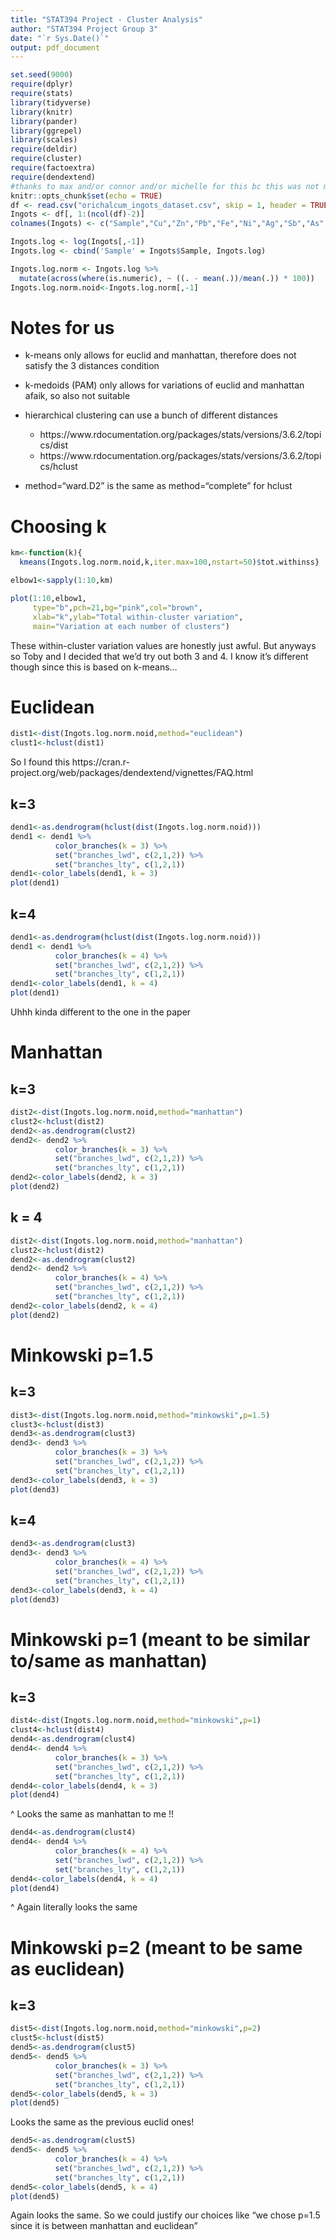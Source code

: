 ---
title: "STAT394 Project - Cluster Analysis"
author: "STAT394 Project Group 3"
date: "`r Sys.Date()`"
output: pdf_document
---

```{r setup, include=FALSE}
set.seed(9000)
require(dplyr)
require(stats)
library(tidyverse)
library(knitr)
library(pander)
library(ggrepel)
library(scales)
require(deldir)
require(cluster)
require(factoextra)
require(dendextend)
#thanks to max and/or connor and/or michelle for this bc this was not me
knitr::opts_chunk$set(echo = TRUE)
df <- read.csv("orichalcum_ingots_dataset.csv", skip = 1, header = TRUE)
Ingots <- df[, 1:(ncol(df)-2)]
colnames(Ingots) <- c("Sample","Cu","Zn","Pb","Fe","Ni","Ag","Sb","As","Co","Cd","Sn","Te","Bi","Mn","Li","Al","V","Cr","Rb","Sr","Ba")

Ingots.log <- log(Ingots[,-1])
Ingots.log <- cbind('Sample' = Ingots$Sample, Ingots.log)

Ingots.log.norm <- Ingots.log %>%
  mutate(across(where(is.numeric), ~ ((. - mean(.))/mean(.)) * 100))
Ingots.log.norm.noid<-Ingots.log.norm[,-1]
```

# Notes for us

- k-means only allows for euclid and manhattan, therefore does not satisfy the 3 distances condition

- k-medoids (PAM) only allows for variations of euclid and manhattan afaik, so also not suitable

- hierarchical clustering can use a bunch of different distances
  - https://www.rdocumentation.org/packages/stats/versions/3.6.2/topics/dist
  - https://www.rdocumentation.org/packages/stats/versions/3.6.2/topics/hclust 
  
- method="ward.D2" is the same as method="complete" for hclust

# Choosing k 
  
```{r}
km<-function(k){
  kmeans(Ingots.log.norm.noid,k,iter.max=100,nstart=50)$tot.withinss}

elbow1<-sapply(1:10,km)

plot(1:10,elbow1,
     type="b",pch=21,bg="pink",col="brown",
     xlab="k",ylab="Total within-cluster variation",
     main="Variation at each number of clusters")
```

These within-cluster variation values are honestly just awful. But anyways so Toby and I decided that we'd try out both 3 and 4. I know it's different though since this is based on k-means...

# Euclidean

```{r}
dist1<-dist(Ingots.log.norm.noid,method="euclidean")
clust1<-hclust(dist1)
```


So I found this https://cran.r-project.org/web/packages/dendextend/vignettes/FAQ.html 

## k=3

```{r}
dend1<-as.dendrogram(hclust(dist(Ingots.log.norm.noid)))
dend1 <- dend1 %>%
          color_branches(k = 3) %>% 
          set("branches_lwd", c(2,1,2)) %>%
          set("branches_lty", c(1,2,1))
dend1<-color_labels(dend1, k = 3)
plot(dend1)
```

## k=4

```{r}
dend1<-as.dendrogram(hclust(dist(Ingots.log.norm.noid)))
dend1 <- dend1 %>%
          color_branches(k = 4) %>% 
          set("branches_lwd", c(2,1,2)) %>%
          set("branches_lty", c(1,2,1))
dend1<-color_labels(dend1, k = 4)
plot(dend1)
```

Uhhh kinda different to the one in the paper


# Manhattan

## k=3

```{r}
dist2<-dist(Ingots.log.norm.noid,method="manhattan")
clust2<-hclust(dist2)
dend2<-as.dendrogram(clust2)
dend2<- dend2 %>%
          color_branches(k = 3) %>% 
          set("branches_lwd", c(2,1,2)) %>%
          set("branches_lty", c(1,2,1))
dend2<-color_labels(dend2, k = 3)
plot(dend2)
```

## k = 4

```{r}
dist2<-dist(Ingots.log.norm.noid,method="manhattan")
clust2<-hclust(dist2)
dend2<-as.dendrogram(clust2)
dend2<- dend2 %>%
          color_branches(k = 4) %>% 
          set("branches_lwd", c(2,1,2)) %>%
          set("branches_lty", c(1,2,1))
dend2<-color_labels(dend2, k = 4)
plot(dend2)
```

# Minkowski p=1.5

## k=3

```{r}
dist3<-dist(Ingots.log.norm.noid,method="minkowski",p=1.5)
clust3<-hclust(dist3)
dend3<-as.dendrogram(clust3)
dend3<- dend3 %>%
          color_branches(k = 3) %>% 
          set("branches_lwd", c(2,1,2)) %>%
          set("branches_lty", c(1,2,1))
dend3<-color_labels(dend3, k = 3)
plot(dend3)
```

## k=4

```{r}
dend3<-as.dendrogram(clust3)
dend3<- dend3 %>%
          color_branches(k = 4) %>% 
          set("branches_lwd", c(2,1,2)) %>%
          set("branches_lty", c(1,2,1))
dend3<-color_labels(dend3, k = 4)
plot(dend3)
```

# Minkowski p=1 (meant to be similar to/same as manhattan)

## k=3 

```{r}
dist4<-dist(Ingots.log.norm.noid,method="minkowski",p=1)
clust4<-hclust(dist4)
dend4<-as.dendrogram(clust4)
dend4<- dend4 %>%
          color_branches(k = 3) %>% 
          set("branches_lwd", c(2,1,2)) %>%
          set("branches_lty", c(1,2,1))
dend4<-color_labels(dend4, k = 3)
plot(dend4) 
```

^ Looks the same as manhattan to me !!

```{r}
dend4<-as.dendrogram(clust4)
dend4<- dend4 %>%
          color_branches(k = 4) %>% 
          set("branches_lwd", c(2,1,2)) %>%
          set("branches_lty", c(1,2,1))
dend4<-color_labels(dend4, k = 4)
plot(dend4) 
```

^ Again literally looks the same

# Minkowski p=2 (meant to be same as euclidean)

## k=3

```{r}
dist5<-dist(Ingots.log.norm.noid,method="minkowski",p=2)
clust5<-hclust(dist5)
dend5<-as.dendrogram(clust5)
dend5<- dend5 %>%
          color_branches(k = 3) %>% 
          set("branches_lwd", c(2,1,2)) %>%
          set("branches_lty", c(1,2,1))
dend5<-color_labels(dend5, k = 3)
plot(dend5) 
```

Looks the same as the previous euclid ones!


```{r}
dend5<-as.dendrogram(clust5)
dend5<- dend5 %>%
          color_branches(k = 4) %>% 
          set("branches_lwd", c(2,1,2)) %>%
          set("branches_lty", c(1,2,1))
dend5<-color_labels(dend5, k = 4)
plot(dend5) 
```

Again looks the same. So we could justify our choices like "we chose p=1.5 since it is between manhattan and euclidean"
